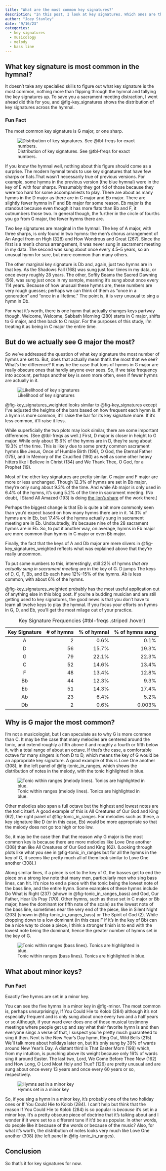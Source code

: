 ```yaml
---
title: "What are the most common key signatures?"
description: "In this post, I look at key signatures. Which ones are the most common? Which ones are people most likely to see? What hymns are in a minor key? I also speculate about why the most common key signature is the most common."
author: "Joey Stanley"
date: "9/16/23"
categories:
  - key signatures
  - musicology
  - melody
  - bass line
---
```


## What key signature is most common in the hymnal? 

It doesn't take any specialied skills to figure out what key signature is the most common, nothing more than flipping through the hymnal and tallying the key signatures up. To save you a sacrament meeting distraction, I went ahead did this for you, and @fig-key_signatures shows the distribution of key signatures across the hymnal.

::: {.callout-tip icon="false"}
### Fun Fact

The most common key signature is G major, or one sharp.
:::

![Distribution of key signatures. See @tbl-freqs for exact numbers.](../images/key_signatures.jpeg){#fig-key_signatures}

If you know the hymnal well, nothing about this figure should come as a surprise. The modern hymnal tends to use key signatures that have few sharps or flats.[That wasn't necessarily true of previous versions. For example, some hymns in the previous version (the blue hymnal) were in the key of E with four sharps. Presumably they got rid of those because they were too hard for some accompaniests to play.]{.aside} There are about as many hymns in the D major as there are in C major and Eb major. There are slightly fewer hymns in F and Bb major for some reason. Eb major is the standout because even though it has more flats than Bb and F, it outnumbers those two. In general though, the further in the circle of fourths you go from G major, the fewer hymns there are.

Two key signatures are marginal in the hymnal. The key of A major, with three sharps, is only found in two hymns: the men's chorus arrangement of <hymn>An Angel from on High (328)</hymn> and <hymn>How Wondrous and Great (267)</hymn>. Since the first is a men's chorus arrangement, it was never sung in sacrament meeting in my data. The second was sung about once every 4.5--5 years, so an unusual hymn for sure, but more common than many others. 

The other marginal key signature is Db and, again, just two hymns are in that key. <hymn>As the Shadows Fall (168)</hymn> was sung just four times in my data, or once every roughly 28 years. The other, <hymn>Softly Beams the Sacred Dawning (56)</hymn>, was sung just once in my sample, meaning it's sung about once every 114 years. Because of how unusual these hymns are, these numbers are very rough guesses; perhaps we can think of them as "once in a generation" and "once in a lifetime." The point is, it is *very* unusual to sing a hymn in Db. 

For what it's worth, there is one hymn that actually changes keys partway though. <hymn>Welcome, Welcome, Sabbath Morning (280)</hymn> starts in C major, shifts to G major, and then back to C major. For the purposes of this study, I'm treating it as being in C major the entire time. 

## But do we actually see G major the most?

So we've addressed the question of what key signature the most number of hymns are set to. But, does that actually mean that's the most that we see? What's the difference? It may be the case that tons of hymns in G major are really obscure ones that hardly anyone ever sees. So, if we take frequency into account, perhaps another key is *seen* more often, even if fewer hymns are actually in it.

![Likelihood of key signatures](../images/key_signature_weighted.jpeg){#fig-key_signatures_weighted}

@fig-key_signatures_weighted looks similar to @fig-key_signatures except I've adjusted the heights of the bars based on how frequent each hymn is. If a hymn is more common, it'll raise the bar for its key signature more. If it's less common, it'll raise it less.

While superficially the two plots may look similar, there are some important differences. (See @tbl-freqs as well.) First, D major is closer in height to G major. While only about 15.6% of the hymns are in D, they're sung about 19.3% of the time. This is likely due to some pretty common sacrament hymns like <hymn>Jesus, Once of Humble Birth (196)</hymn>, <hymn>O God, the Eternal Father (175)</hymn>, and <hymn>In Memory of the Crucified (190)</hymn> as well as some other heavy hitters like <hymn>I Believe in Christ (134)</hymn> and <hymn>We Thank Thee, O God, for a Prophet (19)</hymn>. 

Most of the other key signatures are pretty similar. C major and F major are more or less unchanged. Though 12.3% of hymns are set in Bb major, they're only sung about 9.3% of the time. And while Ab major is only used in 6.4% of the hymns, it's sung 5.2% of the time in sacrament meeting. (No doubt, <hymn>I Stand All Amazed (193)</hymn> is doing [the lion's share](/posts/most_common_hymns.qmd) of the work there.)

Perhaps the biggest change is that Eb is quite a bit more commonly seen than you'd expect based on how many hymns there are in it. 14.3% of hymns are in Eb, but 17.4% of the hymns actually sung in sacrament meeting are in Eb. Undoubtedly, it's because nine of the 28 sacrament hymns are in Eb. So, to put it another way, on average, hymns in Eb major are more common than hymns in C major or even Bb major. 

Finally, the fact that the keys of A and Db major are mere slivers in @fig-key_signatures_weighted reflects what was explained above that they're really uncommon. 

To put some numbers to this, interestingly, still 22% of hymns *that are actually sung in sacrament meeting* are in the key of G. D jumps  The keys of D, C, F, Bb, and Eb each have 12%--15% of the hymns. Ab is less common, with about 6% of the hymns. 

@fig-key_signatures_weighted probably has the most useful application out of anything else in this blog post. If you're a budding musician and are still getting used to key signatures, the good news is that you don't have to learn all twelve keys to play the hymnal. If you focus your efforts on hymns in G, D, and Eb, you'll get the most milage out of your practice.

| Key Signature  | # of hymns | % of hymnal  | % of hymns sung |
|:----: |---:|------:|------:|
| A     |  2 |  0.6% |  0.1% |
| D     | 56 | 15.7% | 19.3% |
| G     | 79 | 22.1% | 22.3% |
| C     | 52 | 14.6% | 13.4% |
| F     | 48 | 13.4% | 12.8% |
| Bb    | 44 | 12.3% |  9.3% |
| Eb    | 51 | 14.3% | 17.4% |
| Ab    | 23 |  6.4% |  5.2% |
| Db    |  2 |  0.6% |  0.003% |

: Key Signature Frequencies {#tbl-freqs .striped .hover}


## Why is G major the most common?

I'm not a musicologist, but I can speculate as to why G is more common than C. It may be the case that many melodies are centered around the tonic, and extend roughly a fifth above it and roughly a fourth or fifth below it, with a total range of about an octave. If that's the case, a comfortable octave for many singers is from D to D, which means the key of G would be an appropriate key signature. A good example of this is <hymn>Love One another (308)</hymn>, in the left panel of @fig-tonic_in_ranges, which shows the distribution of notes in the melody, with the tonic highlighted in blue. 

![Tonic within ranges (melody lines). Tonics are highlighted in blue. ](../images/tonic_within_ranges.jpeg){#fig-tonic_in_ranges}

Other melodies also span a full octave but the highest and lowest notes are the tonic itself. A good example of this is <hymn>All Creatures of Our God and King (62)</hymn>, the right panel of @fig-tonic_in_ranges. For melodies such as these, a key signature like D (or in this case, Eb) would be more appropriate so that the melody does not go too high or too low. 

So, it may be the case then that the reason why G major is the most common key is because there are more melodies like <hymn>Love One another (308)</hymn> than like <hymn>All Creatures of Our God and King (62)</hymn>. (Looking through plots like what you see in @fig-tonic_in_ranges but for all the hymns in the key of G, it seems like pretty much all of them look similar to <hymn>Love One another (308)</hymn>.) 

Along similar lines, if a piece is set to the key of G, the basses get to end the piece on a strong low note that many men, particularly men who sing bass lines, can hit. It's nice to end a piece with the tonic being the lowest note of the bass line, and the entire hymn. Some examples of these hymns include <hymn>Do What is Right (237)</hymn> (shown in @fig-tonic_in_ranges_bass) and <hymn>God, Our Father, Hear Us Pray (170)</hymn>. Other hymns, such as those set in C major or Bb major, have the dominant (or fifth note of the scale) as the lowest note of the bass line, sometimes near the very end of the piece, like in <hymn>Silent Night (203)</hymn> (shown in @fig-tonic_in_ranges_bass) or <hymn>The Spirit of God (2)</hymn>. While dropping down to a low dominant (in this case F if it's in the key of Bb) can be a nice way to close a piece, I think a stronger finish is to end with the lowest note being the dominant, hence the greater number of hymns set in the key of G. 

![Tonic within ranges (bass lines). Tonics are highlighted in blue. ](../images/tonic_within_ranges_bass.jpeg){#fig-tonic_in_ranges_bass}



## What about minor keys?

::: {.callout-tip icon="false"}
### Fun Fact

Exactly five hymns are set in a minor key.
:::

You can see the five hymns in a minor key in @fig-minor. The most common is, perhaps unsurprisingly, <hymn>If You Could Hie to Kolob (284)</hymn> although it's not especially frequent and is only sung about once every two and a half years or so.[Although, if your ward ever does one of those musical testimony meetings where people get up and say what their favorite hymn is and then everyone sings a verse of that, I suspect you're pretty much guaranteed to sing it then.]{.aside} Next is the New Year's Day hymn, <hymn>Ring Out, Wild Bells (215)</hymn>. We'll talk more about holidays later on, but it's only sung by 39% of wards around New Year's Day. A distant third is <hymn>That Easter Morn (198)</hymn> which, from my intuition, is punching above its weight because only 16% of wards sing it around Easter. The last two, <hymn>Lord, We Come Before Thee Now (162)</hymn> and <hymn>How Long, O Lord Most Holy and True? (126) </hymn> are pretty unusual and are sung about once every 13 years and once every 60 years or so, respectively. 

![Hymns set in a minor key](../images/minor.jpeg){#fig-minor}

So, if you sing a hymn in a minor key, it's probably one of the two holiday ones or <hymn>If You Could Hie to Kolob (284)</hymn>. I can't help but think that the reason <hymn>If You Could Hie to Kolob (284)</hymn> is so popular is *because* it's set in a minor key. It's a pretty obscure piece of doctrine that it's talking about and I wonder if it were set to a different tune if it'd be as popular. In other words, do people like it because of the words or because of the music? Also, for what it's worth, the distribution of notes looks very much like <hymn>Love One another (308)</hymn> (the left panel in @fig-tonic_in_ranges). 

## Conclusion

So that's it for key signatures for now. 